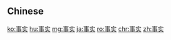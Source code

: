 {{also|事實}}
==Chinese==
{{zh-see|事實}}

[[ko:事实]]
[[hu:事实]]
[[mg:事实]]
[[ja:事实]]
[[ro:事实]]
[[chr:事实]]
[[zh:事实]]